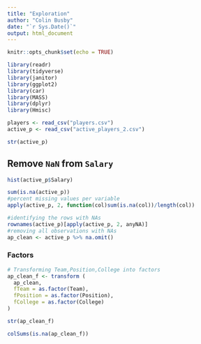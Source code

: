 ```yaml
---
title: "Exploration"
author: "Colin Busby"
date: "`r Sys.Date()`"
output: html_document
---
```


```r
knitr::opts_chunk$set(echo = TRUE)
```

```r
library(readr)
library(tidyverse)
library(janitor)
library(ggplot2)
library(car)
library(MASS)
library(dplyr)
library(Hmisc)
```


```r
players <- read_csv("players.csv")
active_p <- read_csv("active_players_2.csv")
```

```r
str(active_p)
```

## Remove `NaN` from `Salary`

```r
hist(active_p$Salary)
```

```r
sum(is.na(active_p))
#percent missing values per variable
apply(active_p, 2, function(col)sum(is.na(col))/length(col))
```

```r
#identifying the rows with NAs
rownames(active_p)[apply(active_p, 2, anyNA)]
#removing all observations with NAs
ap_clean <- active_p %>% na.omit()
```

### Factors

```r
# Transforming Team,Position,College into factors
ap_clean_f <- transform (
  ap_clean,
  fTeam = as.factor(Team),
  fPosition = as.factor(Position),
  fCollege = as.factor(College)
)
```

```r
str(ap_clean_f)
```

```r
colSums(is.na(ap_clean_f))
```


